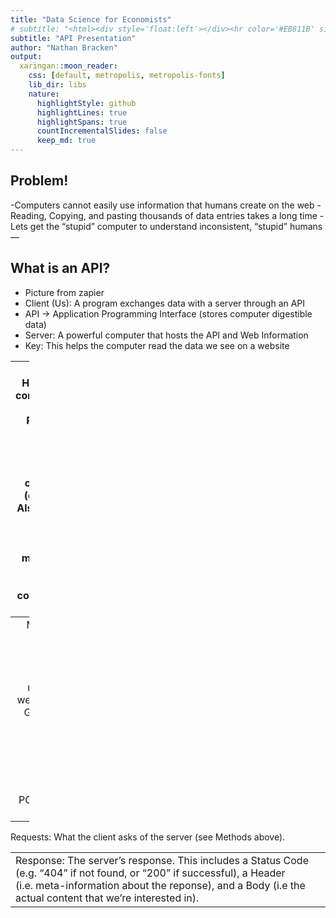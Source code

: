 ```yaml
---
title: "Data Science for Economists"
# subtitle: "<html><div style='float:left'></div><hr color='#EB811B' size=1px width=796px></html>"
subtitle: "API Presentation"
author: "Nathan Bracken"
output:
  xaringan::moon_reader:
    css: [default, metropolis, metropolis-fonts] 
    lib_dir: libs
    nature:
      highlightStyle: github
      highlightLines: true 
      highlightSpans: true
      countIncrementalSlides: false
      keep_md: true
---
```

## Problem!
  -Computers cannot easily use information that humans create on the web
  - Reading, Copying, and pasting thousands of data entries takes a long time
  - Lets get the "stupid" computer to understand inconsistent, "stupid" humans
---

## What is an API?
  - Picture from zapier
  - Client (Us): A program exchanges data with a server through an API 
  - API -> Application Programming Interface (stores computer digestible data)
  - Server: A powerful computer that hosts the API and Web Information
  - Key: This helps the computer read the data we see on a website
   
---
## Ok cool. How does this communication work?
  - Protocol: The "etiquette" underlying how computers communicate (e.g. HTTP).
  - Also Bluetooth, POP or IMAP for emails.
  - HTTP is the most common on the web, most companies use this
---
Methods: The "verbs" that clients use to talk with a server. The main one that we'll be using is GET (i.e. ask a server to retrieve information), but other common methods are POST, PUT and DELETE.

---
Requests: What the client asks of the server (see Methods above).

---
Response: The server's response. This includes a Status Code (e.g. "404" if not found, or "200" if successful), a Header (i.e. meta-information about the reponse), and a Body (i.e the actual content that we're interested in).
---
